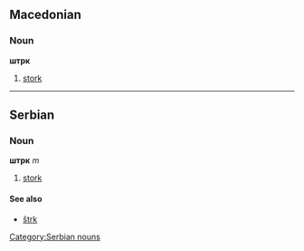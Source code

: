 ==Macedonian==
===Noun===
'''штрк'''
#[[stork]]
----
==Serbian==
===Noun===
'''штрк''' ''m''
#[[stork]]
====See also====
*[[štrk]]
[[Category:Serbian nouns]]